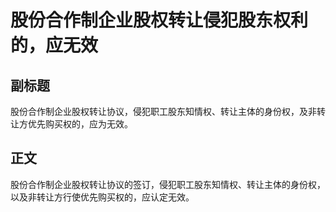 # 股份合作制企业股权转让侵犯股东权利的，应无效
## 副标题
股份合作制企业股权转让协议，侵犯职工股东知情权、转让主体的身份权，及非转让方优先购买权的，应为无效。
## 正文
股份合作制企业股权转让协议的签订，侵犯职工股东知情权、转让主体的身份权，以及非转让方行使优先购买权的，应认定无效。